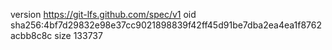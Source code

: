 version https://git-lfs.github.com/spec/v1
oid sha256:4bf7d29832e98e37cc9021898839f42ff45d91be7dba2ea4ea1f8762acbb8c8c
size 133737
